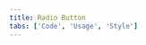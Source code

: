 ```yaml
---
title: Radio Button
tabs: ['Code', 'Usage', 'Style']
---
```


<ComponentCode
    name="Radio button"
    component="radio-button"
    variation="radio-button"
    experimental
    hasReactVersion
    >
</ComponentCode>
<ComponentDocs component="radio-button" experimental></ComponentDocs>
